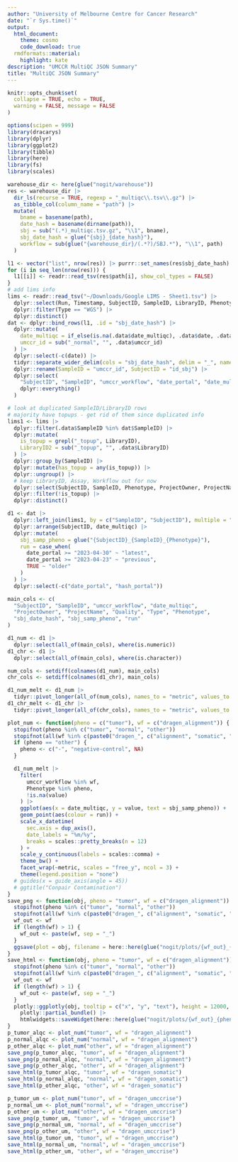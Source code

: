 ```yaml
---
author: "University of Melbourne Centre for Cancer Research"
date: "`r Sys.time()`"
output:
  html_document:
    theme: cosmo
    code_download: true
  rmdformats::material:
    highlight: kate
description: "UMCCR MultiQC JSON Summary"
title: "MultiQC JSON Summary"
---
```


```r
knitr::opts_chunk$set(
  collapse = TRUE, echo = TRUE,
  warning = FALSE, message = FALSE
)
```

```r
options(scipen = 999)
library(dracarys)
library(dplyr)
library(ggplot2)
library(tibble)
library(here)
library(fs)
library(scales)
```

```r
warehouse_dir <- here(glue("nogit/warehouse"))
res <- warehouse_dir |>
  dir_ls(recurse = TRUE, regexp = "_multiqc\\.tsv\\.gz") |>
  as_tibble_col(column_name = "path") |>
  mutate(
    bname = basename(path),
    date_hash = basename(dirname(path)),
    sbj = sub("(.*)_multiqc.tsv.gz", "\\1", bname),
    sbj_date_hash = glue("{sbj}_{date_hash}"),
    workflow = sub(glue("{warehouse_dir}/(.*?)/SBJ.*"), "\\1", path)
  )

l1 <- vector("list", nrow(res)) |> purrr::set_names(res$sbj_date_hash)
for (i in seq_len(nrow(res))) {
  l1[[i]] <- readr::read_tsv(res$path[i], show_col_types = FALSE)
}
# add lims info
lims <- readr::read_tsv("~/Downloads/Google LIMS - Sheet1.tsv") |>
  dplyr::select(Run, Timestamp, SubjectID, SampleID, LibraryID, Phenotype, ProjectOwner, ProjectName, Type, Assay, Workflow, Quality) |>
  dplyr::filter(Type == "WGS") |>
  dplyr::distinct()
dat <- dplyr::bind_rows(l1, .id = "sbj_date_hash") |>
  dplyr::mutate(
    date_multiqc = if_else(is.na(.data$date_multiqc), .data$date, .data$date_multiqc),
    umccr_id = sub("_normal", "", .data$umccr_id)
  ) |>
  dplyr::select(-c(date)) |>
  tidyr::separate_wider_delim(cols = "sbj_date_hash", delim = "_", names = c("id_sbj", "date_portal", "hash_portal"), cols_remove = FALSE) |>
  dplyr::rename(SampleID = "umccr_id", SubjectID = "id_sbj") |>
  dplyr::select(
    "SubjectID", "SampleID", "umccr_workflow", "date_portal", "date_multiqc", "hash_portal",
    dplyr::everything()
  )

# look at duplicated SampleID/LibraryID rows
# majority have topups - get rid of them since duplicated info
lims1 <- lims |>
  dplyr::filter(.data$SampleID %in% dat$SampleID) |>
  dplyr::mutate(
    is_topup = grepl("_topup", LibraryID),
    LibraryID2 = sub("_topup", "", .data$LibraryID)
  ) |>
  dplyr::group_by(SampleID) |>
  dplyr::mutate(has_topup = any(is_topup)) |>
  dplyr::ungroup() |>
  # keep LibraryID, Assay, Workflow out for now
  dplyr::select(SubjectID, SampleID, Phenotype, ProjectOwner, ProjectName, Type, Quality, is_topup, has_topup) |>
  dplyr::filter(!is_topup) |>
  dplyr::distinct()

d1 <- dat |>
  dplyr::left_join(lims1, by = c("SampleID", "SubjectID"), multiple = "all") |>
  dplyr::arrange(SubjectID, date_multiqc) |>
  dplyr::mutate(
    sbj_samp_pheno = glue("{SubjectID}_{SampleID}_{Phenotype}"),
    run = case_when(
      date_portal >= "2023-04-30" ~ "latest",
      date_portal >= "2023-04-23" ~ "previous",
      TRUE ~ "older"
    )
  ) |>
  dplyr::select(-c("date_portal", "hash_portal"))

main_cols <- c(
  "SubjectID", "SampleID", "umccr_workflow", "date_multiqc",
  "ProjectOwner", "ProjectName", "Quality", "Type", "Phenotype",
  "sbj_date_hash", "sbj_samp_pheno", "run"
)

d1_num <- d1 |>
  dplyr::select(all_of(main_cols), where(is.numeric))
d1_chr <- d1 |>
  dplyr::select(all_of(main_cols), where(is.character))

num_cols <- setdiff(colnames(d1_num), main_cols)
chr_cols <- setdiff(colnames(d1_chr), main_cols)

d1_num_melt <- d1_num |>
  tidyr::pivot_longer(all_of(num_cols), names_to = "metric", values_to = "value")
d1_chr_melt <- d1_chr |>
  tidyr::pivot_longer(all_of(chr_cols), names_to = "metric", values_to = "value")

plot_num <- function(pheno = c("tumor"), wf = c("dragen_alignment")) {
  stopifnot(pheno %in% c("tumor", "normal", "other"))
  stopifnot(all(wf %in% c(paste0("dragen_", c("alignment", "somatic", "umccrise")))))
  if (pheno == "other") {
    pheno <- c("-", "negative-control", NA)
  }

  d1_num_melt |>
    filter(
      umccr_workflow %in% wf,
      Phenotype %in% pheno,
      !is.na(value)
    ) |>
    ggplot(aes(x = date_multiqc, y = value, text = sbj_samp_pheno)) +
    geom_point(aes(colour = run)) +
    scale_x_datetime(
      sec.axis = dup_axis(),
      date_labels = "%m/%y",
      breaks = scales::pretty_breaks(n = 12)
    ) +
    scale_y_continuous(labels = scales::comma) +
    theme_bw() +
    facet_wrap(~metric, scales = "free_y", ncol = 3) +
    theme(legend.position = "none")
  # guides(x = guide_axis(angle = 45))
  # ggtitle("Conpair Contamination")
}
save_png <- function(obj, pheno = "tumor", wf = c("dragen_alignment")) {
  stopifnot(pheno %in% c("tumor", "normal", "other"))
  stopifnot(all(wf %in% c(paste0("dragen_", c("alignment", "somatic", "umccrise")))))
  wf_out <- wf
  if (length(wf) > 1) {
    wf_out <- paste(wf, sep = "_")
  }
  ggsave(plot = obj, filename = here::here(glue("nogit/plots/{wf_out}_{pheno}_num_metrics.png")), width = 25, height = 49)
}
save_html <- function(obj, pheno = "tumor", wf = c("dragen_alignment")) {
  stopifnot(pheno %in% c("tumor", "normal", "other"))
  stopifnot(all(wf %in% c(paste0("dragen_", c("alignment", "somatic", "umccrise")))))
  wf_out <- wf
  if (length(wf) > 1) {
    wf_out <- paste(wf, sep = "_")
  }
  plotly::ggplotly(obj, tooltip = c("x", "y", "text"), height = 12000, width = 2000) |>
    plotly::partial_bundle() |>
    htmlwidgets::saveWidget(here::here(glue("nogit/plots/{wf_out}_{pheno}_num_metrics.html")))
}
p_tumor_alqc <- plot_num("tumor", wf = "dragen_alignment")
p_normal_alqc <- plot_num("normal", wf = "dragen_alignment")
p_other_alqc <- plot_num("other", wf = "dragen_alignment")
save_png(p_tumor_alqc, "tumor", wf = "dragen_alignment")
save_png(p_normal_alqc, "normal", wf = "dragen_alignment")
save_png(p_other_alqc, "other", wf = "dragen_alignment")
save_html(p_tumor_alqc, "tumor", wf = "dragen_somatic")
save_html(p_normal_alqc, "normal", wf = "dragen_somatic")
save_html(p_other_alqc, "other", wf = "dragen_somatic")

p_tumor_um <- plot_num("tumor", wf = "dragen_umccrise")
p_normal_um <- plot_num("normal", wf = "dragen_umccrise")
p_other_um <- plot_num("other", wf = "dragen_umccrise")
save_png(p_tumor_um, "tumor", wf = "dragen_umccrise")
save_png(p_normal_um, "normal", wf = "dragen_umccrise")
save_png(p_other_um, "other", wf = "dragen_umccrise")
save_html(p_tumor_um, "tumor", wf = "dragen_umccrise")
save_html(p_normal_um, "normal", wf = "dragen_umccrise")
save_html(p_other_um, "other", wf = "dragen_umccrise")
```
